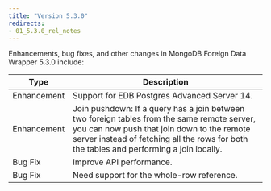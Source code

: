 ```yaml
---
title: "Version 5.3.0"
redirects: 
- 01_5.3.0_rel_notes
---
```


Enhancements, bug fixes, and other changes in MongoDB Foreign Data Wrapper 5.3.0 
include:

| Type        | Description |
| ----------- |------------ |
| Enhancement | Support for EDB Postgres Advanced Server 14. |
| Enhancement | Join pushdown: If a query has a join between two foreign tables from the same remote server, you can now push that join down to the remote server instead of fetching all the rows for both the tables and performing a join locally. |
| Bug Fix    | Improve API performance. |
| Bug Fix    | Need support for the whole-row reference. |


